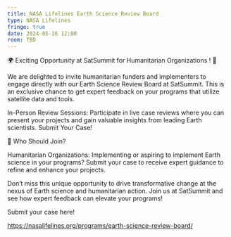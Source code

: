 ```yaml
---
title: NASA Lifelines Earth Science Review Board
type: NASA Lifelines
fringe: true
date: 2024-05-16 12:00
room: TBD
---
```

🌍 Exciting Opportunity at SatSummit for Humanitarian Organizations ! 🌟

We are delighted to invite humanitarian funders and implementers to engage directly with our Earth Science Review Board at SatSummit. This is an exclusive chance to get expert feedback on your programs that utilize satellite data and tools.

In-Person Review Sessions: Participate in live case reviews where you can present your projects and gain valuable insights from leading Earth scientists. Submit Your Case!

🤝 Who Should Join?

Humanitarian Organizations: Implementing or aspiring to implement Earth science in your programs? Submit your case to receive expert guidance to refine and enhance your projects.

Don’t miss this unique opportunity to drive transformative change at the nexus of Earth science and humanitarian action. Join us at SatSummit and see how expert feedback can elevate your programs!

Submit your case here!

https://nasalifelines.org/programs/earth-science-review-board/
